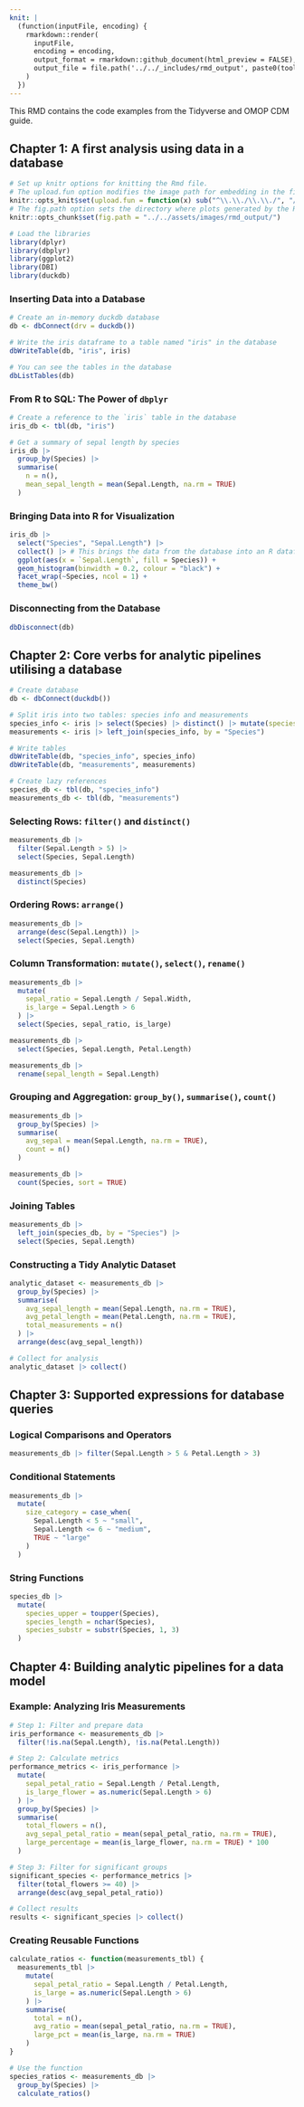 ```yaml
---
knit: |
  (function(inputFile, encoding) {
    rmarkdown::render(
      inputFile,
      encoding = encoding,
      output_format = rmarkdown::github_document(html_preview = FALSE),
      output_file = file.path('../../_includes/rmd_output', paste0(tools::file_path_sans_ext(basename(inputFile)), '.md'))
    )
  })
---
```


This RMD contains the code examples from the Tidyverse and OMOP CDM guide.

## Chapter 1: A first analysis using data in a database

```r
# Set up knitr options for knitting the Rmd file.
# The upload.fun option modifies the image path for embedding in the final document.
knitr::opts_knit$set(upload.fun = function(x) sub("^\\.\\./\\.\\./", "/", x))
# The fig.path option sets the directory where plots generated by the R code chunks will be saved.
knitr::opts_chunk$set(fig.path = "../../assets/images/rmd_output/")
```

```r
# Load the libraries
library(dplyr)
library(dbplyr)
library(ggplot2)
library(DBI)
library(duckdb)
```

### Inserting Data into a Database

```r
# Create an in-memory duckdb database
db <- dbConnect(drv = duckdb())

# Write the iris dataframe to a table named "iris" in the database
dbWriteTable(db, "iris", iris)

# You can see the tables in the database
dbListTables(db)
```

### From R to SQL: The Power of `dbplyr`

```r
# Create a reference to the `iris` table in the database
iris_db <- tbl(db, "iris")

# Get a summary of sepal length by species
iris_db |>
  group_by(Species) |>
  summarise(
    n = n(),
    mean_sepal_length = mean(Sepal.Length, na.rm = TRUE)
  )
```

### Bringing Data into R for Visualization

```r
iris_db |>
  select("Species", "Sepal.Length") |>
  collect() |> # This brings the data from the database into an R dataframe
  ggplot(aes(x = `Sepal.Length`, fill = Species)) +
  geom_histogram(binwidth = 0.2, colour = "black") +
  facet_wrap(~Species, ncol = 1) +
  theme_bw()
```

### Disconnecting from the Database

```r
dbDisconnect(db)
```

## Chapter 2: Core verbs for analytic pipelines utilising a database

```r
# Create database
db <- dbConnect(duckdb())

# Split iris into two tables: species info and measurements
species_info <- iris |> select(Species) |> distinct() |> mutate(species_id = row_number())
measurements <- iris |> left_join(species_info, by = "Species")

# Write tables
dbWriteTable(db, "species_info", species_info)
dbWriteTable(db, "measurements", measurements)

# Create lazy references
species_db <- tbl(db, "species_info")
measurements_db <- tbl(db, "measurements")
```

### Selecting Rows: `filter()` and `distinct()`

```r
measurements_db |>
  filter(Sepal.Length > 5) |>
  select(Species, Sepal.Length)

measurements_db |>
  distinct(Species)
```

### Ordering Rows: `arrange()`

```r
measurements_db |>
  arrange(desc(Sepal.Length)) |>
  select(Species, Sepal.Length)
```

### Column Transformation: `mutate()`, `select()`, `rename()`

```r
measurements_db |>
  mutate(
    sepal_ratio = Sepal.Length / Sepal.Width,
    is_large = Sepal.Length > 6
  ) |>
  select(Species, sepal_ratio, is_large)

measurements_db |>
  select(Species, Sepal.Length, Petal.Length)

measurements_db |>
  rename(sepal_length = Sepal.Length)
```

### Grouping and Aggregation: `group_by()`, `summarise()`, `count()`

```r
measurements_db |>
  group_by(Species) |>
  summarise(
    avg_sepal = mean(Sepal.Length, na.rm = TRUE),
    count = n()
  )

measurements_db |>
  count(Species, sort = TRUE)
```

### Joining Tables

```r
measurements_db |>
  left_join(species_db, by = "Species") |>
  select(Species, Sepal.Length)
```

### Constructing a Tidy Analytic Dataset

```r
analytic_dataset <- measurements_db |>
  group_by(Species) |>
  summarise(
    avg_sepal_length = mean(Sepal.Length, na.rm = TRUE),
    avg_petal_length = mean(Petal.Length, na.rm = TRUE),
    total_measurements = n()
  ) |>
  arrange(desc(avg_sepal_length))

# Collect for analysis
analytic_dataset |> collect()
```

## Chapter 3: Supported expressions for database queries

### Logical Comparisons and Operators

```r
measurements_db |> filter(Sepal.Length > 5 & Petal.Length > 3)
```

### Conditional Statements

```r
measurements_db |>
  mutate(
    size_category = case_when(
      Sepal.Length < 5 ~ "small",
      Sepal.Length <= 6 ~ "medium",
      TRUE ~ "large"
    )
  )
```

### String Functions

```r
species_db |>
  mutate(
    species_upper = toupper(Species),
    species_length = nchar(Species),
    species_substr = substr(Species, 1, 3)
  )
```

## Chapter 4: Building analytic pipelines for a data model

### Example: Analyzing Iris Measurements

```r
# Step 1: Filter and prepare data
iris_performance <- measurements_db |>
  filter(!is.na(Sepal.Length), !is.na(Petal.Length))

# Step 2: Calculate metrics
performance_metrics <- iris_performance |>
  mutate(
    sepal_petal_ratio = Sepal.Length / Petal.Length,
    is_large_flower = as.numeric(Sepal.Length > 6)
  ) |>
  group_by(Species) |>
  summarise(
    total_flowers = n(),
    avg_sepal_petal_ratio = mean(sepal_petal_ratio, na.rm = TRUE),
    large_percentage = mean(is_large_flower, na.rm = TRUE) * 100
  )

# Step 3: Filter for significant groups
significant_species <- performance_metrics |>
  filter(total_flowers >= 40) |>
  arrange(desc(avg_sepal_petal_ratio))

# Collect results
results <- significant_species |> collect()
```

### Creating Reusable Functions

```r
calculate_ratios <- function(measurements_tbl) {
  measurements_tbl |>
    mutate(
      sepal_petal_ratio = Sepal.Length / Petal.Length,
      is_large = as.numeric(Sepal.Length > 6)
    ) |>
    summarise(
      total = n(),
      avg_ratio = mean(sepal_petal_ratio, na.rm = TRUE),
      large_pct = mean(is_large, na.rm = TRUE)
    )
}

# Use the function
species_ratios <- measurements_db |>
  group_by(Species) |>
  calculate_ratios()
```

